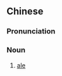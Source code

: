 ==Chinese==
{{zh-forms|s=麦芽酒|type=21}}
{{zh-wp}}

===Pronunciation===
{{zh-pron
|m=màiyájiǔ,er=2
|cat=n
}}

===Noun===
{{zh-noun}}

# [[ale]]